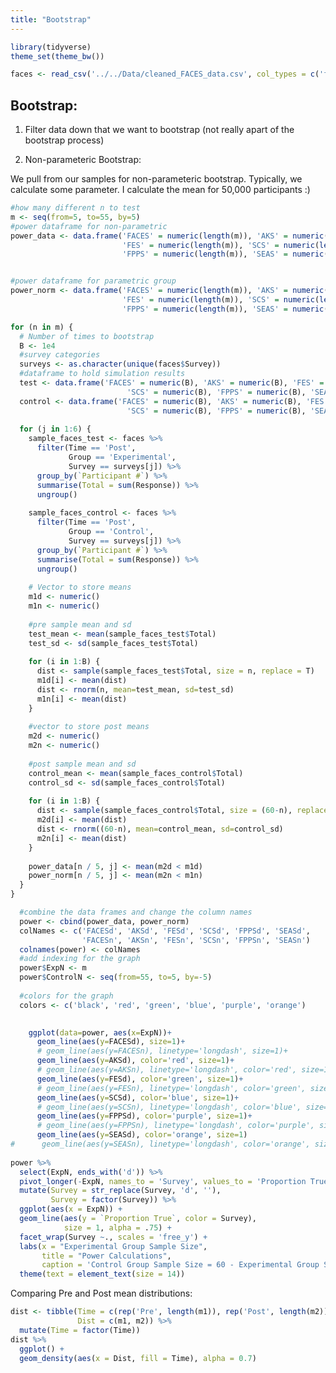 ```yaml
---
title: "Bootstrap"
---
```


```r
library(tidyverse)
theme_set(theme_bw())
```


```r
faces <- read_csv('../../Data/cleaned_FACES_data.csv', col_types = c('ffffdf'))
```

## Bootstrap:

1. Filter data down that we want to bootstrap (not really apart of the bootstrap process)

2. Non-parameteric Bootstrap:

We pull from our samples for non-parameteric bootstrap. Typically, we calculate some parameter. I calculate the mean for 50,000 participants :)

```r
#how many different n to test
m <- seq(from=5, to=55, by=5)
#power dataframe for non-parametric
power_data <- data.frame('FACES' = numeric(length(m)), 'AKS' = numeric(length(m)), 
                         'FES' = numeric(length(m)), 'SCS' = numeric(length(m)), 
                         'FPPS' = numeric(length(m)), 'SEAS' = numeric(length(m)))


#power dataframe for parametric group
power_norm <- data.frame('FACES' = numeric(length(m)), 'AKS' = numeric(length(m)), 
                         'FES' = numeric(length(m)), 'SCS' = numeric(length(m)), 
                         'FPPS' = numeric(length(m)), 'SEAS' = numeric(length(m)))
```


```r
for (n in m) {
  # Number of times to bootstrap
  B <- 1e4
  #survey categories
  surveys <- as.character(unique(faces$Survey))
  #dataframe to hold simulation results
  test <- data.frame('FACES' = numeric(B), 'AKS' = numeric(B), 'FES' = numeric(B),
                          'SCS' = numeric(B), 'FPPS' = numeric(B), 'SEAS' = numeric(B))
  control <- data.frame('FACES' = numeric(B), 'AKS' = numeric(B), 'FES' = numeric(B),
                          'SCS' = numeric(B), 'FPPS' = numeric(B), 'SEAS' = numeric(B))
  
  for (j in 1:6) {
    sample_faces_test <- faces %>%
      filter(Time == 'Post', 
             Group == 'Experimental',
             Survey == surveys[j]) %>%
      group_by(`Participant #`) %>%
      summarise(Total = sum(Response)) %>%
      ungroup()
    
    sample_faces_control <- faces %>%
      filter(Time == 'Post', 
             Group == 'Control',
             Survey == surveys[j]) %>%
      group_by(`Participant #`) %>%
      summarise(Total = sum(Response)) %>%
      ungroup()
  
    # Vector to store means
    m1d <- numeric()
    m1n <- numeric()
    
    #pre sample mean and sd
    test_mean <- mean(sample_faces_test$Total)
    test_sd <- sd(sample_faces_test$Total)
    
    for (i in 1:B) {
      dist <- sample(sample_faces_test$Total, size = n, replace = T)
      m1d[i] <- mean(dist)
      dist <- rnorm(n, mean=test_mean, sd=test_sd)
      m1n[i] <- mean(dist)
    }
    
    #vector to store post means
    m2d <- numeric()
    m2n <- numeric()
    
    #post sample mean and sd
    control_mean <- mean(sample_faces_control$Total)
    control_sd <- sd(sample_faces_control$Total)
    
    for (i in 1:B) {
      dist <- sample(sample_faces_control$Total, size = (60-n), replace = T)
      m2d[i] <- mean(dist)
      dist <- rnorm((60-n), mean=control_mean, sd=control_sd)
      m2n[i] <- mean(dist)
    }
    
    power_data[n / 5, j] <- mean(m2d < m1d)
    power_norm[n / 5, j] <- mean(m2n < m1n)
  }
}
```

```r
  #combine the data frames and change the column names
  power <- cbind(power_data, power_norm)
  colNames <- c('FACESd', 'AKSd', 'FESd', 'SCSd', 'FPPSd', 'SEASd',
                'FACESn', 'AKSn', 'FESn', 'SCSn', 'FPPSn', 'SEASn')
  colnames(power) <- colNames
  #add indexing for the graph
  power$ExpN <- m
  power$ControlN <- seq(from=55, to=5, by=-5)
  
  #colors for the graph
  colors <- c('black', 'red', 'green', 'blue', 'purple', 'orange')
  

    ggplot(data=power, aes(x=ExpN))+
      geom_line(aes(y=FACESd), size=1)+
      # geom_line(aes(y=FACESn), linetype='longdash', size=1)+
      geom_line(aes(y=AKSd), color='red', size=1)+
      # geom_line(aes(y=AKSn), linetype='longdash', color='red', size=1)+
      geom_line(aes(y=FESd), color='green', size=1)+
      # geom_line(aes(y=FESn), linetype='longdash', color='green', size=1)+
      geom_line(aes(y=SCSd), color='blue', size=1)+
      # geom_line(aes(y=SCSn), linetype='longdash', color='blue', size=1)+
      geom_line(aes(y=FPPSd), color='purple', size=1)+
      # geom_line(aes(y=FPPSn), linetype='longdash', color='purple', size=1)+
      geom_line(aes(y=SEASd), color='orange', size=1)
#      geom_line(aes(y=SEASn), linetype='longdash', color='orange', size=1)
  
power %>%
  select(ExpN, ends_with('d')) %>%
  pivot_longer(-ExpN, names_to = 'Survey', values_to = 'Proportion True') %>%
  mutate(Survey = str_replace(Survey, 'd', ''),
         Survey = factor(Survey)) %>%
  ggplot(aes(x = ExpN)) +
  geom_line(aes(y = `Proportion True`, color = Survey),
            size = 1, alpha = .75) +
  facet_wrap(Survey ~., scales = 'free_y') +
  labs(x = "Experimental Group Sample Size",
       title = "Power Calculations",
       caption = 'Control Group Sample Size = 60 - Experimental Group Sample Size') +
  theme(text = element_text(size = 14))
```


Comparing Pre and Post mean distributions:

```r
dist <- tibble(Time = c(rep('Pre', length(m1)), rep('Post', length(m2))),
               Dist = c(m1, m2)) %>%
  mutate(Time = factor(Time))
dist %>%
  ggplot() +
  geom_density(aes(x = Dist, fill = Time), alpha = 0.7)
```

